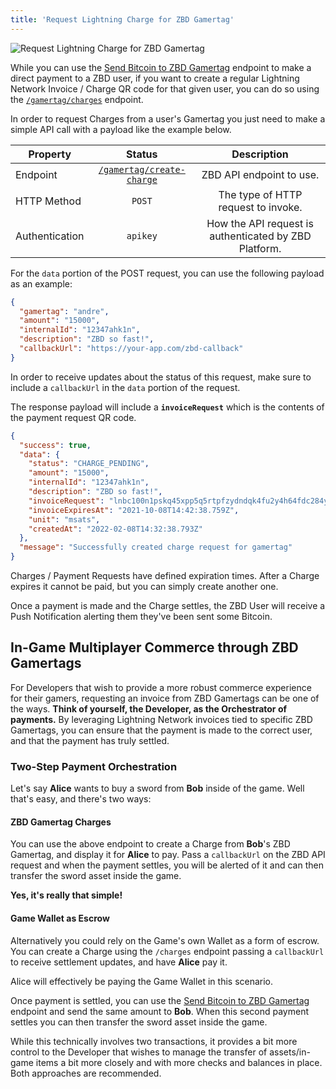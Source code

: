 ```yaml
---
title: 'Request Lightning Charge for ZBD Gamertag'
---
```


<Frame type="glass" caption="Request Lightning Charge for ZBD Gamertag">
  <img src="/img/TOhjO81.png" alt="Request Lightning Charge for ZBD Gamertag" />
</Frame>
<br />

While you can use the [Send Bitcoin to ZBD Gamertag](/api-reference/gamertag/send) endpoint to make a direct payment to a ZBD user, if you want to create a regular Lightning Network Invoice / Charge QR code for that given user, you can do so using the [`/gamertag/charges`](/api-reference/gamertag/create) endpoint.

In order to request Charges from a user's Gamertag you just need to make a simple API call with a payload like the example below.

| Property | Status | Description |
| --- | :-: | :-: |
| Endpoint | [`/gamertag/create-charge`](/api-reference/gamertag/create) | ZBD API endpoint to use. |
| HTTP Method | `POST` | The type of HTTP request to invoke. |
| Authentication | `apikey` | How the API request is authenticated by ZBD Platform. |

For the `data` portion of the POST request, you can use the following payload as an example:

```json
{
  "gamertag": "andre",
  "amount": "15000",
  "internalId": "12347ahk1n",
  "description": "ZBD so fast!",
  "callbackUrl": "https://your-app.com/zbd-callback"
}
```

In order to receive updates about the status of this request, make sure to include a `callbackUrl` in the `data` portion of the request.

The response payload will include a **`invoiceRequest`** which is the contents of the payment request QR code.

```json
{
  "success": true,
  "data": {
    "status": "CHARGE_PENDING",
    "amount": "15000",
    "internalId": "12347ahk1n",
    "description": "ZBD so fast!",
    "invoiceRequest": "lnbc100n1pskq45xpp5q5rtpfzydndqk4fu2y4h64fdc284y6av0fn8gz4dmkq89xuxd28sdpvw3jhxarfdenjqctxw3jhygrjv4kk7anfdenjqmnpd4jscqzpgxqzjcsp59g6vgrss790zkwjqc3adndzt5tcq2ltaxynfstggjl6rre3kk6js9qyyssqfyan62pzsjsm62l6zq57jv9pmlpmycvqu649ccfjn7mar77awgykz2gft3fcgl9x5m4mz78nyng920uf6zwft5qnt2qjtqgpl7c72dgq4z7mgv",
    "invoiceExpiresAt": "2021-10-08T14:42:38.759Z",
    "unit": "msats",
    "createdAt": "2022-02-08T14:32:38.793Z"
  },
  "message": "Successfully created charge request for gamertag"
}
```

<Info>Charges / Payment Requests have defined expiration times. After a Charge expires it cannot be paid, but you can simply create another one.</Info>

Once a payment is made and the Charge settles, the ZBD User will receive a Push Notification alerting them they've been sent some Bitcoin.

## In-Game Multiplayer Commerce through ZBD Gamertags[​](#in-game-multiplayer-commerce-through-zbd-gamertags "Direct link to heading")

For Developers that wish to provide a more robust commerce experience for their gamers, requesting an invoice from ZBD Gamertags can be one of the ways. **Think of yourself, the Developer, as the Orchestrator of payments.** By leveraging Lightning Network invoices tied to specific ZBD Gamertags, you can ensure that the payment is made to the correct user, and that the payment has truly settled.

### Two-Step Payment Orchestration[​](#two-step-payment-orchestration "Direct link to heading")

Let's say **Alice** wants to buy a sword from **Bob** inside of the game. Well that's easy, and there's two ways:

#### ZBD Gamertag Charges[​](#zbd-gamertag-charges "Direct link to heading")

You can use the above endpoint to create a Charge from **Bob**'s ZBD Gamertag, and display it for **Alice** to pay. Pass a `callbackUrl` on the ZBD API request and when the payment settles, you will be alerted of it and can then transfer the sword asset inside the game.

**Yes, it's really that simple!**

#### Game Wallet as Escrow[​](#game-wallet-as-escrow "Direct link to heading")

Alternatively you could rely on the Game's own Wallet as a form of escrow. You can create a Charge using the `/charges` endpoint passing a `callbackUrl` to receive settlement updates, and have **Alice** pay it.

<Info>Alice will effectively be paying the Game Wallet in this scenario.</Info>

Once payment is settled, you can use the [Send Bitcoin to ZBD Gamertag](/api-reference/gamertag/send) endpoint and send the same amount to **Bob**. When this second payment settles you can then transfer the sword asset inside the game.

While this technically involves two transactions, it provides a bit more control to the Developer that wishes to manage the transfer of assets/in-game items a bit more closely and with more checks and balances in place. Both approaches are recommended.